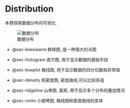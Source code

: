 # Distribution

本卷探索数据分布的可视化.

![数据分布](./image/distribution.png)

-  @sec-beeswarm 群峰图, 是一种强大的点图

-  @sec-histogram 直方图, 用于显示数据的基础手段

-  @sec-boxplot 箱线图, 用于显示数据的四分位数和异常值

-  @sec-density 核密度图, 密度曲线,可以比较多组

-  @sec-ridgeline 山脊图, 美观, 用于显示多个分布的叠加情况

-  @sec-violin 小提琴图, 箱线图和密度曲线的变体
